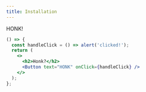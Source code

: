 ```yaml
---
title: Installation
---
```


HONK!

```jsx react-live
() => {
  const handleClick = () => alert('clicked!');
  return (
    <>
      <h2>Honk?</h2>
      <Button text="HONK" onClick={handleClick} />
    </>
  );
};
```
